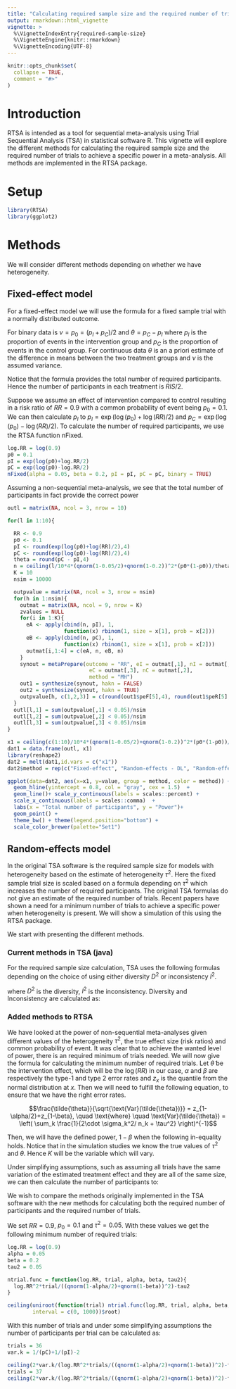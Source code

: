 ```yaml
---
title: "Calculating required sample size and the required number of trials"
output: rmarkdown::html_vignette
vignette: >
  %\VignetteIndexEntry{required-sample-size}
  %\VignetteEngine{knitr::rmarkdown}
  %\VignetteEncoding{UTF-8}
---
```


```r
knitr::opts_chunk$set(
  collapse = TRUE,
  comment = "#>"
)
```

# Introduction

RTSA is intended as a tool for sequential meta-analysis using Trial Sequential Analysis (TSA) in statistical software R. This vignette will explore the different methods for calculating the required sample size and the required number of trials to achieve a specific power in a meta-analysis. All methods are implemented in the RTSA package. 

# Setup 

```r
library(RTSA)
library(ggplot2)
```

# Methods

We will consider different methods depending on whether we have heterogeneity. 

## Fixed-effect model

For a fixed-effect model we will use the formula for a fixed sample trial with a normally distributed outcome.  

\begin{align}
RIS = 4 \cdot (Z_{1-\alpha/2} + Z_\beta)^2 \cdot \frac{\nu}{\theta^2}.
\end{align}

For binary data is $\nu = p_0 = (p_I + p_C)/2$ and $\theta = p_C - p_I$ where $p_I$ is the proportion of events in the intervention group and $p_C$ is the proportion of events in the control group. For continuous data $\theta$ is an a priori estimate of the difference in means between the two treatment groups and $\nu$ is the assumed variance.

Notice that the formula provides the total number of required participants. Hence the number of participants in each treatment is $RIS/2$. 

Suppose we assume an effect of intervention compared to control resulting in a risk ratio of $RR = 0.9$ with a common probability of event being $p_0 = 0.1$. We can then calculate $p_I$ to $p_I = \exp(\log(p_0)+\log(RR)/2)$ and $p_C = \exp(\log(p_0)-\log(RR)/2)$. To calculate the number of required participants, we use the RTSA function nFixed.

```r
log.RR = log(0.9)
p0 = 0.1
pI = exp(log(p0)+log.RR/2)
pC = exp(log(p0)-log.RR/2)
nFixed(alpha = 0.05, beta = 0.2, pI = pI, pC = pC, binary = TRUE)
```

Assuming a non-sequential meta-analysis, we see that the total number of participants in fact provide the correct power 

```r
outl = matrix(NA, ncol = 3, nrow = 10)

for(l in 1:10){

  RR <- 0.9
  p0 <- 0.1
  pI <- round(exp(log(p0)+log(RR)/2),4)
  pC <- round(exp(log(p0)-log(RR)/2),4)
  theta = round(pC - pI,4)
  n = ceiling(l/10*4*(qnorm(1-0.05/2)+qnorm(1-0.2))^2*(p0*(1-p0))/theta^2/10/2)
  K = 10
  nsim = 10000

  outpvalue = matrix(NA, ncol = 3, nrow = nsim)
  for(h in 1:nsim){
    outmat = matrix(NA, ncol = 9, nrow = K)
    zvalues = NULL
    for(i in 1:K){
      eA <- apply(cbind(n, pI), 1,
                  function(x) rbinom(1, size = x[1], prob = x[2]))
      eB <- apply(cbind(n, pC), 1,
                  function(x) rbinom(1, size = x[1], prob = x[2]))
      outmat[i,1:4] = c(eA, n, eB, n)
    }
    synout = metaPrepare(outcome = "RR", eI = outmat[,1], nI = outmat[,2],
                          eC = outmat[,3], nC = outmat[,2],
                          method = "MH")
    out1 = synthesize(synout, hakn = FALSE)
    out2 = synthesize(synout, hakn = TRUE)
    outpvalue[h, c(1,2,3)] = c(round(out1$peF[5],4), round(out1$peR[5],4), out2$peR[5])
  }
  outl[l,1] = sum(outpvalue[,1] < 0.05)/nsim
  outl[l,2] = sum(outpvalue[,2] < 0.05)/nsim
  outl[l,3] = sum(outpvalue[,3] < 0.05)/nsim
}

x1 = ceiling(c(1:10)/10*4*(qnorm(1-0.05/2)+qnorm(1-0.2))^2*(p0*(1-p0))/theta^2)
dat1 = data.frame(outl, x1)
library(reshape2)
dat2 = melt(dat1,id.vars = c("x1"))
dat2$method = rep(c("Fixed-effect", "Random-effects - DL", "Random-effects - HKSJ"), each = 10)

ggplot(data=dat2, aes(x=x1, y=value, group = method, color = method)) +
  geom_hline(yintercept = 0.8, col = "gray", cex = 1.5)  +
  geom_line()+ scale_y_continuous(labels = scales::percent) +
  scale_x_continuous(labels = scales::comma)  +
  labs(x = "Total number of participants", y = "Power")+
  geom_point() +
  theme_bw() + theme(legend.position="bottom") +
  scale_color_brewer(palette="Set1")
```


## Random-effects model

In the original TSA software is the required sample size for models with heterogeneity based on the estimate of heterogeneity $\tau^2$. Here the fixed sample trial size is scaled based on a formula depending on $\tau^2$ which increases the number of required participants. The original TSA formulas do not give an estimate of the required number of trials. Recent papers have shown a need for a minimum number of trials to achieve a specific power when heterogeneity is present. We will show a simulation of this using the RTSA package. 

We start with presenting the different methods.

### Current methods in TSA (java)

For the required sample size calculation, TSA uses the following formulas depending on the choice of using either diversity $D^2$ or inconsistency $I^2$. 

\begin{align}
RIS_{D^2} = \frac{1}{1-D^2}\cdot 4 \cdot (Z_{1-\alpha/2} + Z_\beta)^2 \cdot \frac{\nu}{\theta^2}.
\end{align}

\begin{align}
RIS_{I^2} = \frac{1}{1-I^2}\cdot 4 \cdot (Z_{1-\alpha/2} + Z_\beta)^2 \cdot \frac{\nu}{\theta^2}.
\end{align}

where $D^2$ is the diversity, $I^2$ is the inconsistency. Diversity and Inconsistency are calculated as:
\begin{align*}
D^2 = \frac{\tau^2}{\tau^2 + \sigma^2_D}, \quad I^2 = \frac{\tau^2}{\tau^2 + \sigma^2_M}.
\end{align*}

### Added methods to RTSA

We have looked at the power of non-sequential meta-analyses given different values of the heterogeneity $\tau^2$, the true effect size (risk ratios) and common probability of event. It was clear that to achieve the wanted level of power, there is an required minimum of trials needed. We will now give the formula for calculating the minimum number of required trials. Let $\tilde{\theta}$ be the intervention effect, which will be the $\log(RR)$ in our case, $\alpha$ and $\beta$ are respectively the type-1 and type 2 error rates and $z_{x}$ is the quantile from the normal distribution at $x$. Then we will need to fulfill the following equation, to ensure that we have the right error rates.

$$\frac{\tilde{\theta}}{\sqrt{\text{Var}(\tilde{\theta})}} =
z_{1-\alpha/2}+z_{1-\beta}, \quad \text{where} \quad
\text{Var}(\tilde{\theta}) = \left( \sum_k \frac{1}{2\cdot \sigma_k^2/
n_k + \tau^2} \right)^{-1}$$

Then, we will have the defined power, $1-\beta$ when the following
in-equality holds. Notice that in the simulation studies we know the
true values of $\tau^2$ and $\theta$. Hence $K$ will be the variable
which will vary.

\begin{align}
\tau^2 < \frac{\theta \cdot K}{\left(z_{1-\alpha/2}+z_{1-\beta}\right)^2}
\end{align}

Under simplifying assumptions, such as assuming all trials have the same variation of the estimated treatment effect and they are all of the same size, we can then calculate the number of participants to:

\begin{align}
RIS_{New} = \frac{2\cdot \sigma^2}{\frac{\tilde{\theta}\cdot
K}{\left(z_{1-\alpha/2}+z_{1-\beta}\right)^2} - \tau^2}.
\end{align}


We wish to compare the methods originally implemented in the TSA software with the new methods for calculating both the required number of participants and the required number of trials. 

We set $RR = 0.9$, $p_0 = 0.1$ and $\tau^2 = 0.05$. With these values we get the following minimum number of required trials:

```r
log.RR = log(0.9)
alpha = 0.05
beta = 0.2
tau2 = 0.05

ntrial.func = function(log.RR, trial, alpha, beta, tau2){
  log.RR^2*trial/((qnorm(1-alpha/2)+qnorm(1-beta))^2)-tau2
}

ceiling(uniroot(function(trial) ntrial.func(log.RR, trial, alpha, beta, tau2),
        interval = c(0, 1000))$root)
```

With this number of trials and under some simplifying assumptions the number of participants per trial can be calculated as: 


```r
trials = 36
var.k = 1/(pC)+1/(pI)-2

ceiling(2*var.k/(log.RR^2*trials/((qnorm(1-alpha/2)+qnorm(1-beta))^2)-tau2))
trials = 37
ceiling(2*var.k/(log.RR^2*trials/((qnorm(1-alpha/2)+qnorm(1-beta))^2)-tau2))
```


